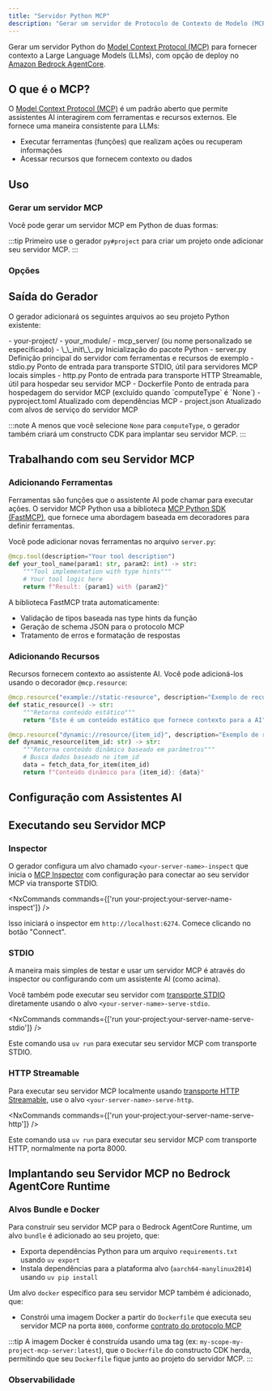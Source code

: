 ```yaml
---
title: "Servidor Python MCP"
description: "Gerar um servidor de Protocolo de Contexto de Modelo (MCP) em Python para fornecer contexto a Modelos de Linguagem de Grande Escala"
---
```





Gerar um servidor Python do [Model Context Protocol (MCP)](https://modelcontextprotocol.io/) para fornecer contexto a Large Language Models (LLMs), com opção de deploy no [Amazon Bedrock AgentCore](https://docs.aws.amazon.com/bedrock-agentcore/latest/devguide/).

## O que é o MCP?

O [Model Context Protocol (MCP)](https://modelcontextprotocol.io/) é um padrão aberto que permite assistentes AI interagirem com ferramentas e recursos externos. Ele fornece uma maneira consistente para LLMs:

- Executar ferramentas (funções) que realizam ações ou recuperam informações
- Acessar recursos que fornecem contexto ou dados

## Uso

### Gerar um servidor MCP

Você pode gerar um servidor MCP em Python de duas formas:

<RunGenerator generator="py#mcp-server" />

:::tip
Primeiro use o gerador <Link path="/guides/python-project">`py#project`</Link> para criar um projeto onde adicionar seu servidor MCP.
:::

### Opções

<GeneratorParameters generator="py#mcp-server" />

## Saída do Gerador

O gerador adicionará os seguintes arquivos ao seu projeto Python existente:

<FileTree>
  - your-project/
    - your_module/
      - mcp_server/ (ou nome personalizado se especificado)
        - \_\_init\_\_.py Inicialização do pacote Python
        - server.py Definição principal do servidor com ferramentas e recursos de exemplo
        - stdio.py Ponto de entrada para transporte STDIO, útil para servidores MCP locais simples
        - http.py Ponto de entrada para transporte HTTP Streamable, útil para hospedar seu servidor MCP
        - Dockerfile Ponto de entrada para hospedagem do servidor MCP (excluído quando `computeType` é `None`)
    - pyproject.toml Atualizado com dependências MCP
    - project.json Atualizado com alvos de serviço do servidor MCP
</FileTree>

:::note
A menos que você selecione `None` para `computeType`, o gerador também criará um constructo CDK para implantar seu servidor MCP.
:::

## Trabalhando com seu Servidor MCP

### Adicionando Ferramentas

Ferramentas são funções que o assistente AI pode chamar para executar ações. O servidor MCP Python usa a biblioteca [MCP Python SDK (FastMCP)](https://github.com/modelcontextprotocol/python-sdk), que fornece uma abordagem baseada em decoradores para definir ferramentas.

Você pode adicionar novas ferramentas no arquivo `server.py`:

```python
@mcp.tool(description="Your tool description")
def your_tool_name(param1: str, param2: int) -> str:
    """Tool implementation with type hints"""
    # Your tool logic here
    return f"Result: {param1} with {param2}"
```

A biblioteca FastMCP trata automaticamente:
- Validação de tipos baseada nas type hints da função
- Geração de schema JSON para o protocolo MCP
- Tratamento de erros e formatação de respostas

### Adicionando Recursos

Recursos fornecem contexto ao assistente AI. Você pode adicioná-los usando o decorador `@mcp.resource`:

```python
@mcp.resource("example://static-resource", description="Exemplo de recurso estático")
def static_resource() -> str:
    """Retorna conteúdo estático"""
    return "Este é um conteúdo estático que fornece contexto para a AI"

@mcp.resource("dynamic://resource/{item_id}", description="Exemplo de recurso dinâmico")
def dynamic_resource(item_id: str) -> str:
    """Retorna conteúdo dinâmico baseado em parâmetros"""
    # Busca dados baseado no item_id
    data = fetch_data_for_item(item_id)
    return f"Conteúdo dinâmico para {item_id}: {data}"
```

## Configuração com Assistentes AI

<Snippet name="mcp/configuration-py" parentHeading="Configuração com Assistentes AI" />

## Executando seu Servidor MCP

### Inspector

O gerador configura um alvo chamado `<your-server-name>-inspect` que inicia o [MCP Inspector](https://github.com/modelcontextprotocol/inspector) com configuração para conectar ao seu servidor MCP via transporte STDIO.

<NxCommands commands={['run your-project:your-server-name-inspect']} />

Isso iniciará o inspector em `http://localhost:6274`. Comece clicando no botão "Connect".

### STDIO

A maneira mais simples de testar e usar um servidor MCP é através do inspector ou configurando com um assistente AI (como acima).

Você também pode executar seu servidor com [transporte STDIO](https://modelcontextprotocol.io/docs/concepts/transports#standard-input%2Foutput-stdio) diretamente usando o alvo `<your-server-name>-serve-stdio`.

<NxCommands commands={['run your-project:your-server-name-serve-stdio']} />

Este comando usa `uv run` para executar seu servidor MCP com transporte STDIO.

### HTTP Streamable

Para executar seu servidor MCP localmente usando [transporte HTTP Streamable](https://modelcontextprotocol.io/docs/concepts/transports#streamable-http), use o alvo `<your-server-name>-serve-http`.

<NxCommands commands={['run your-project:your-server-name-serve-http']} />

Este comando usa `uv run` para executar seu servidor MCP com transporte HTTP, normalmente na porta 8000.

## Implantando seu Servidor MCP no Bedrock AgentCore Runtime

<Snippet name="mcp/bedrock-deployment" parentHeading="Implantando seu Servidor MCP no Bedrock AgentCore Runtime" />

### Alvos Bundle e Docker

Para construir seu servidor MCP para o Bedrock AgentCore Runtime, um alvo `bundle` é adicionado ao seu projeto, que:

- Exporta dependências Python para um arquivo `requirements.txt` usando `uv export`
- Instala dependências para a plataforma alvo (`aarch64-manylinux2014`) usando `uv pip install`

Um alvo `docker` específico para seu servidor MCP também é adicionado, que:

- Constrói uma imagem Docker a partir do `Dockerfile` que executa seu servidor MCP na porta `8000`, conforme [contrato do protocolo MCP](https://docs.aws.amazon.com/bedrock-agentcore/latest/devguide/runtime-service-contract.html#mcp-protocol-contract)

:::tip
A imagem Docker é construída usando uma tag (ex: `my-scope-my-project-mcp-server:latest`), que o `Dockerfile` do constructo CDK herda, permitindo que seu `Dockerfile` fique junto ao projeto do servidor MCP.
:::

### Observabilidade

<Snippet name="mcp/observability" parentHeading="Observabilidade" />